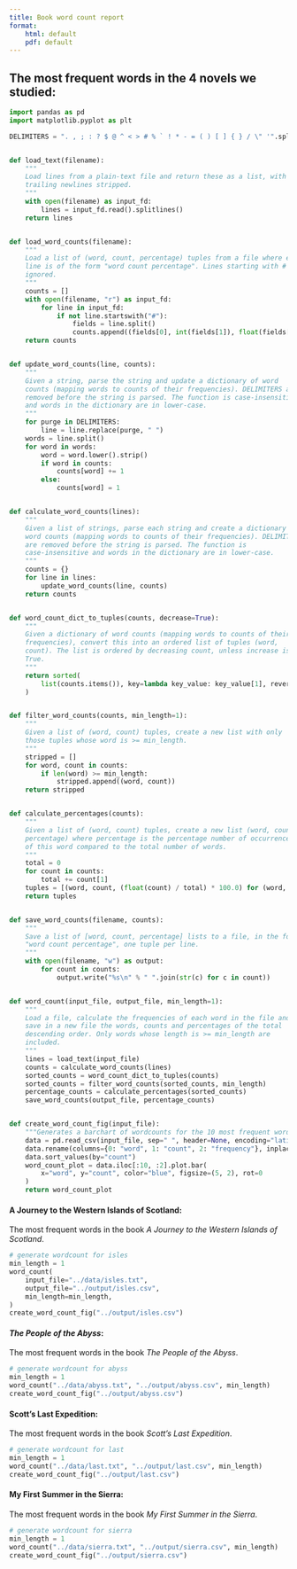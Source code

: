 ```yaml
---
title: Book word count report
format:
    html: default
    pdf: default
---
```


## The most frequent words in the 4 novels we studied:

```python
import pandas as pd
import matplotlib.pyplot as plt

DELIMITERS = ". , ; : ? $ @ ^ < > # % ` ! * - = ( ) [ ] { } / \" '".split()


def load_text(filename):
    """
    Load lines from a plain-text file and return these as a list, with
    trailing newlines stripped.
    """
    with open(filename) as input_fd:
        lines = input_fd.read().splitlines()
    return lines


def load_word_counts(filename):
    """
    Load a list of (word, count, percentage) tuples from a file where each
    line is of the form "word count percentage". Lines starting with # are
    ignored.
    """
    counts = []
    with open(filename, "r") as input_fd:
        for line in input_fd:
            if not line.startswith("#"):
                fields = line.split()
                counts.append((fields[0], int(fields[1]), float(fields[2])))
    return counts


def update_word_counts(line, counts):
    """
    Given a string, parse the string and update a dictionary of word
    counts (mapping words to counts of their frequencies). DELIMITERS are
    removed before the string is parsed. The function is case-insensitive
    and words in the dictionary are in lower-case.
    """
    for purge in DELIMITERS:
        line = line.replace(purge, " ")
    words = line.split()
    for word in words:
        word = word.lower().strip()
        if word in counts:
            counts[word] += 1
        else:
            counts[word] = 1


def calculate_word_counts(lines):
    """
    Given a list of strings, parse each string and create a dictionary of
    word counts (mapping words to counts of their frequencies). DELIMITERS
    are removed before the string is parsed. The function is
    case-insensitive and words in the dictionary are in lower-case.
    """
    counts = {}
    for line in lines:
        update_word_counts(line, counts)
    return counts


def word_count_dict_to_tuples(counts, decrease=True):
    """
    Given a dictionary of word counts (mapping words to counts of their
    frequencies), convert this into an ordered list of tuples (word,
    count). The list is ordered by decreasing count, unless increase is
    True.
    """
    return sorted(
        list(counts.items()), key=lambda key_value: key_value[1], reverse=decrease
    )


def filter_word_counts(counts, min_length=1):
    """
    Given a list of (word, count) tuples, create a new list with only
    those tuples whose word is >= min_length.
    """
    stripped = []
    for word, count in counts:
        if len(word) >= min_length:
            stripped.append((word, count))
    return stripped


def calculate_percentages(counts):
    """
    Given a list of (word, count) tuples, create a new list (word, count,
    percentage) where percentage is the percentage number of occurrences
    of this word compared to the total number of words.
    """
    total = 0
    for count in counts:
        total += count[1]
    tuples = [(word, count, (float(count) / total) * 100.0) for (word, count) in counts]
    return tuples


def save_word_counts(filename, counts):
    """
    Save a list of [word, count, percentage] lists to a file, in the form
    "word count percentage", one tuple per line.
    """
    with open(filename, "w") as output:
        for count in counts:
            output.write("%s\n" % " ".join(str(c) for c in count))


def word_count(input_file, output_file, min_length=1):
    """
    Load a file, calculate the frequencies of each word in the file and
    save in a new file the words, counts and percentages of the total  in
    descending order. Only words whose length is >= min_length are
    included.
    """
    lines = load_text(input_file)
    counts = calculate_word_counts(lines)
    sorted_counts = word_count_dict_to_tuples(counts)
    sorted_counts = filter_word_counts(sorted_counts, min_length)
    percentage_counts = calculate_percentages(sorted_counts)
    save_word_counts(output_file, percentage_counts)


def create_word_count_fig(input_file):
    """Generates a barchart of wordcounts for the 10 most frequent words"""
    data = pd.read_csv(input_file, sep=" ", header=None, encoding="latin-1")
    data.rename(columns={0: "word", 1: "count", 2: "frequency"}, inplace=True)
    data.sort_values(by="count")
    word_count_plot = data.iloc[:10, :2].plot.bar(
        x="word", y="count", color="blue", figsize=(5, 2), rot=0
    )
    return word_count_plot
```

#### A Journey to the Western Islands of Scotland:

The most frequent words in the book *A Journey to the Western Islands of Scotland*.
```python
# generate wordcount for isles
min_length = 1
word_count(
    input_file="../data/isles.txt",
    output_file="../output/isles.csv",
    min_length=min_length,
)
create_word_count_fig("../output/isles.csv")
```

#### *The People of the Abyss*:
The most frequent words in the book *The People of the Abyss*.

```python
# generate wordcount for abyss
min_length = 1
word_count("../data/abyss.txt", "../output/abyss.csv", min_length)
create_word_count_fig("../output/abyss.csv")
```

#### Scott's Last Expedition:

The most frequent words in the book *Scott's Last Expedition*.

```python
# generate wordcount for last
min_length = 1
word_count("../data/last.txt", "../output/last.csv", min_length)
create_word_count_fig("../output/last.csv")
```

#### My First Summer in the Sierra:

The most frequent words in the book *My First Summer in the Sierra*.

```python
# generate wordcount for sierra
min_length = 1
word_count("../data/sierra.txt", "../output/sierra.csv", min_length)
create_word_count_fig("../output/sierra.csv")
```
